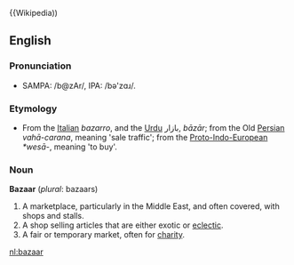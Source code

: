 {{Wikipedia))
== English ==

=== Pronunciation ===

* SAMPA: /b@zAr/, IPA: /b&#477;'z&#593;&#633;/.

=== Etymology ===

* From the [[Italian]] ''bazarro'', and the [[Urdu]] &#1576;&#1575;&#1586;&#1575;&#1585;, ''b&#257;z&#257;r''; from the Old [[Persian]] ''vah&#257;-carana'', meaning 'sale traffic'; from the [[Proto-Indo-European]] ''*wes&#257;-'', meaning 'to buy'.

=== Noun ===

'''Bazaar''' (''plural'': bazaars)

# A marketplace, particularly in the Middle East, and often covered, with shops and stalls.
# A shop selling articles that are either exotic or [[eclectic]].
# A fair or temporary market, often for [[charity]].


[[nl:bazaar]]